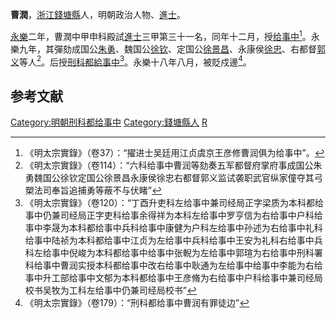 '''曹潤'''，[[浙江|浙江]][[錢塘縣|錢塘縣]]人，明朝政治人物、[[進士|進士]]。

[[永乐_(明朝)|永樂]]二年，曹潤中甲申科殿試[[進士|進士]]三甲第三十一名，同年十二月，授[[给事中|给事中]]<ref>《明太宗實錄》（卷37）：“擢进士吴廷用江贞虞京王彦修曹润俱为给事中”。</ref>。永樂九年，其彈劾成国公[[朱勇|朱勇]]、魏国公[[徐钦|徐钦]]、定国公[[徐景昌|徐景昌]]、永康侯[[徐忠|徐忠]]、右都督[[郭义|郭义]]等人<ref>《明太宗實錄》（卷114）：“六科给事中曹润等劾奏五军都督府掌府事成国公朱勇魏国公徐钦定国公徐景昌永康侯徐忠右都督郭义监试袭职武官纵家僮夺其弓槊法司奉旨追捕勇等蔽不与伏睹”</ref>。后授[[刑科|刑科]][[都給事中|都給事中]]<ref>《明太宗實錄》（卷120）：“丁酉升吏科左给事中兼司经局正字梁质为本科都给事中仍兼司经局正字吏科给事余得祥为本科左给事中罗亨信为右给事中户科给事中李晟为本科都给事中兵科给事中康健为户科左给事中孙述为右给事中礼科给事中陆祯为本科都给事中江贞为左给事中兵科给事中王安为礼科右给事中兵科左给事中倪峻为本科都给事中给事中张輗为左给事中郭瑄为右给事中刑科署科给事中曹润实授本科都给事中改右给事中耿通为左给事中给事中李能为右给事中升工部给事中文郁为本科都给事中王彦脩为右给事中户科给事中兼司经局校书吴牧为工科左给事中仍兼司经局校书”</ref>。永樂十八年八月，被貶戍邊<ref>《明太宗實錄》（卷179）：“刑科都给事中曹润有罪徒边”</ref>。

==参考文献==
{{Reflist}}

{{明朝人物小作品}}
{{永樂二年甲申科殿試金榜}}

{{DEFAULTSORT:Cao曹}}
[[Category:明朝刑科都给事中|Category:明朝刑科都给事中]]
[[Category:錢塘縣人|Category:錢塘縣人]]
[[Category:曹姓|R]]